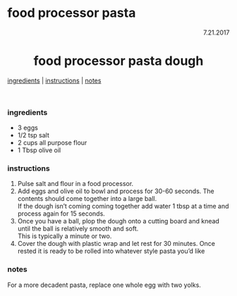 # food processor pasta

<p align="right">7.21.2017</p>

<h1 align="center">food processor pasta dough</h1>

<div align="center">
  <a href="#ingredients">ingredients</a> | 
  <a href="#instructions">instructions</a> | 
  <a href="#notes">notes</a>
</div>
<br>

### ingredients
- 3 eggs
- 1/2 tsp salt
- 2 cups all purpose flour
- 1 Tbsp olive oil

### instructions
1. Pulse salt and flour in a food processor. 
1. Add eggs and olive oil to bowl and process for 30-60 seconds.  The contents should come together into a large ball.  
If the dough isn't coming coming together add water 1 tbsp at a time and process again for 15 seconds.
1. Once you have a ball, plop the dough onto a cutting board and knead until the ball is relatively smooth and soft.  
This is typically a minute or two.
1. Cover the dough with plastic wrap and let rest for 30 minutes.  Once rested it is ready to be rolled into whatever style pasta you'd like

### notes
For a more decadent pasta, replace one whole egg with two yolks.
